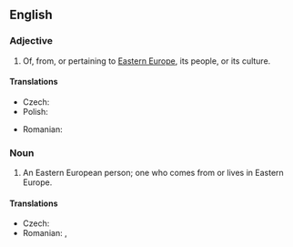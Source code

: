 ==English==

===Adjective===
{{en-adj|pos=[[Eastern]] [[European]]|-}}

# Of, from, or pertaining to [[Eastern Europe]], its people, or its culture.

====Translations====
{{trans-top|Eastern European}}
* Czech: {{t|cs|východoevropský}}
* Polish: {{t-|pl|wschodnioeuropejski|m}}
{{trans-mid}}
* Romanian: {{t|ro|est-european}}
{{trans-bottom}}

===Noun===
{{en-noun|sg=[[Eastern]] [[European]]}}

# An Eastern European person; one who comes from or lives in Eastern Europe.

====Translations====
{{trans-top|Eastern European person}}
* Czech: {{t|cs|Východoevropan|m}}
* Romanian: {{t|ro|est-european|m}}, {{t|ro|est-europeană|f}}
{{trans-mid}}
{{trans-bottom}}